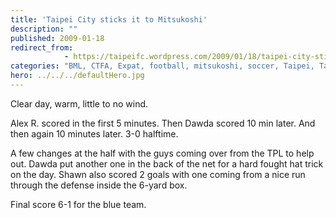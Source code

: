 ```yaml
---
title: 'Taipei City sticks it to Mitsukoshi'
description: ""
published: 2009-01-18
redirect_from: 
            - https://taipeifc.wordpress.com/2009/01/18/taipei-city-sticks-it-to-mitsukoshi/
categories: "BML, CTFA, Expat, football, mitsukoshi, soccer, Taipei, Taipei City FC, Taiwan, vs. Mitsukoshi"
hero: ../../../defaultHero.jpg
---
```

Clear day, warm, little to no wind.

Alex R. scored in the first 5 minutes. Then Dawda scored 10 min later. And then again 10 minutes later. 3-0 halftime.

A few changes at the half with the guys coming over from the TPL to help out. Dawda put another one in the back of the net for a hard fought hat trick on the day. Shawn also scored 2 goals with one coming from a nice run through the defense inside the 6-yard box.

Final score 6-1 for the blue team.
